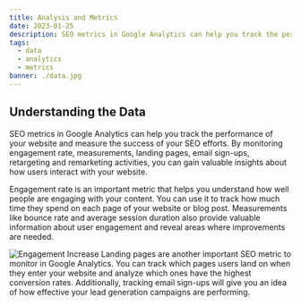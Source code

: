 ```yaml
---
title: Analysis and Metrics
date: 2023-01-25
description: SEO metrics in Google Analytics can help you track the performance of your website and measure the success of your SEO efforts.
tags:
  - data
  - analytics
  - metrics
banner: ./data.jpg
---
```

## Understanding the Data
SEO metrics in Google Analytics can help you track the performance of your website and measure the success of your SEO efforts. By monitoring engagement rate, measurements, landing pages, email sign-ups, retargeting and remarketing activities, you can gain valuable insights about how users interact with your website.

Engagement rate is an important metric that helps you understand how well people are engaging with your content. You can use it to track how much time they spend on each page of your website or blog post. Measurements like bounce rate and average session duration also provide valuable information about user engagement and reveal areas where improvements are needed.

![Engagement Increase](./audience.jpg)
Landing pages are another important SEO metric to monitor in Google Analytics. You can track which pages users land on when they enter your website and analyze which ones have the highest conversion rates. Additionally, tracking email sign-ups will give you an idea of how effective your lead generation campaigns are performing. 